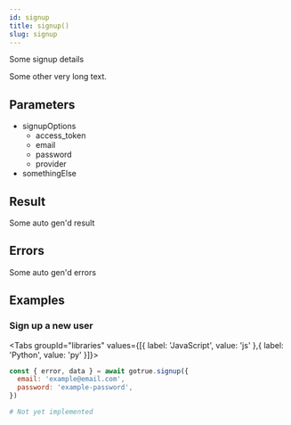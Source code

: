 ```yaml
---
id: signup
title: signup()
slug: signup
---
```



Some signup details

Some other very long text.



## Parameters

<ul>
<li>
signupOptions 
<ul>
<li>
access_token 
</li>


<li>
email 
</li>


<li>
password 
</li>


<li>
provider 
</li>
</ul>
</li>


<li>
somethingElse 
</li>
</ul>

## Result

Some auto gen'd result

## Errors

Some auto gen'd errors

## Examples

### Sign up a new user

<Tabs
  groupId="libraries"
  values={[{ label: 'JavaScript', value: 'js' },{ label: 'Python', value: 'py' }]}>

<TabItem value="js">

```js
const { error, data } = await gotrue.signup({
  email: 'example@email.com',
  password: 'example-password',
})
```


</TabItem>
<TabItem value="py">

```py
# Not yet implemented
```


</TabItem>

</Tabs>